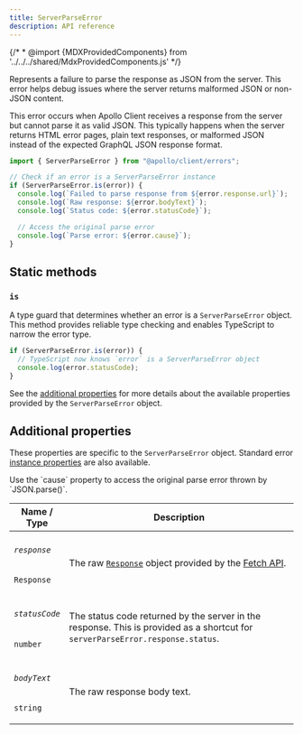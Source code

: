 ```yaml
---
title: ServerParseError
description: API reference
---
```


{/* * @import {MDXProvidedComponents} from '../../../shared/MdxProvidedComponents.js' */}

Represents a failure to parse the response as JSON from the server. This error helps debug issues where the server returns malformed JSON or non-JSON content.

This error occurs when Apollo Client receives a response from the server but cannot parse it as valid JSON. This typically happens when the server returns HTML error pages, plain text responses, or malformed JSON instead of the expected GraphQL JSON response format.

```ts
import { ServerParseError } from "@apollo/client/errors";

// Check if an error is a ServerParseError instance
if (ServerParseError.is(error)) {
  console.log(`Failed to parse response from ${error.response.url}`);
  console.log(`Raw response: ${error.bodyText}`);
  console.log(`Status code: ${error.statusCode}`);

  // Access the original parse error
  console.log(`Parse error: ${error.cause}`);
}
```

## Static methods

### `is`

A type guard that determines whether an error is a `ServerParseError` object. This method provides reliable type checking and enables TypeScript to narrow the error type.

```ts
if (ServerParseError.is(error)) {
  // TypeScript now knows `error` is a ServerParseError object
  console.log(error.statusCode);
}
```

See the [additional properties](#additional-properties) for more details about the available properties provided by the `ServerParseError` object.

## Additional properties

These properties are specific to the `ServerParseError` object. Standard error [instance properties](https://developer.mozilla.org/en-US/docs/Web/JavaScript/Reference/Global_Objects/Error#instance_properties) are also available.

<Tip>
  Use the `cause` property to access the original parse error thrown by
  `JSON.parse()`.
</Tip>

<table class="field-table">
  <thead>
    <tr>
      <th>Name /<br/>Type</th>
      <th>Description</th>
    </tr>
  </thead>

<tbody>

<tr>
<td>

###### `response`

`Response`

</td>
<td>

The raw [`Response`](https://developer.mozilla.org/en-US/docs/Web/API/Response) object provided by the [Fetch API](https://developer.mozilla.org/en-US/docs/Web/API/Fetch_API).

</td>
</tr>

<tr>
<td>

###### `statusCode`

`number`

</td>
<td>

The status code returned by the server in the response. This is provided as a shortcut for `serverParseError.response.status`.

</td>
</tr>

<tr>
<td>

###### `bodyText`

`string`

</td>
<td>

The raw response body text.

</td>
</tr>

</tbody>
</table>
